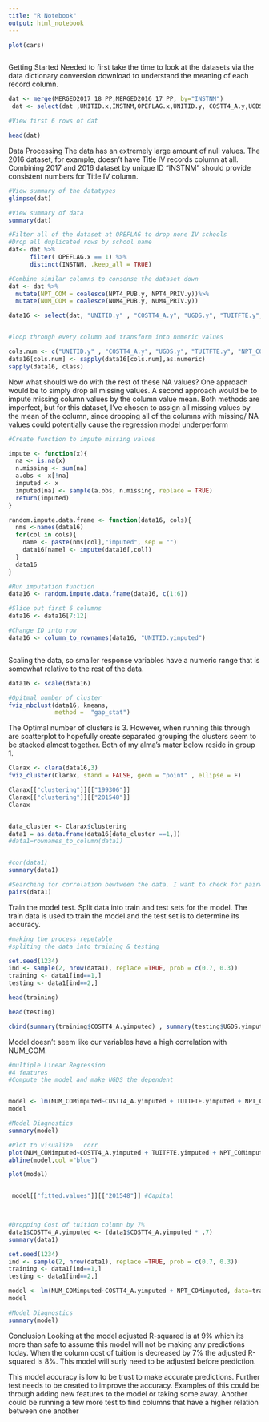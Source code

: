 ```yaml
---
title: "R Notebook"
output: html_notebook
---
```




```r
plot(cars)
```


```r
```


Getting Started 
Needed to first take the time to look at the datasets via the data dictionary conversion download to understand the meaning of each record column. 



```r
dat <- merge(MERGED2017_18_PP,MERGED2016_17_PP, by="INSTNM")
 dat <- select(dat ,UNITID.x,INSTNM,OPEFLAG.x,UNITID.y, COSTT4_A.y,UGDS.y , NUM4_PUB.y , NUM4_PRIV.y , TUITFTE.y , NPT4_PUB.y , NPT4_PRIV.y ) 


```

```r
#View first 6 rows of dat

head(dat)

```
Data Processing
The data has an extremely large amount of null values.  The 2016 dataset, for example, doesn't have Title IV records column at all. Combining 2017 and 2016 dataset by unique ID "INSTNM" should provide consistent numbers for Title IV column. 

```r
#View summary of the datatypes
glimpse(dat)

```

```r
#View summary of data
summary(dat)
```


```r
#Filter all of the dataset at OPEFLAG to drop none IV schools
#Drop all duplicated rows by school name 
dat<- dat %>% 
      filter( OPEFLAG.x == 1) %>%
      distinct(INSTNM, .keep_all = TRUE)
```


```r
#Combine similar columns to consense the dataset down
dat <- dat %>% 
  mutate(NPT_COM = coalesce(NPT4_PUB.y, NPT4_PRIV.y))%>% 
  mutate(NUM_COM = coalesce(NUM4_PUB.y, NUM4_PRIV.y))
```


```r
data16 <- select(dat, "UNITID.y" , "COSTT4_A.y", "UGDS.y", "TUITFTE.y", "NPT_COM", "NUM_COM")

```


```r


```

```r
#loop through every column and transform into numeric values

cols.num <- c("UNITID.y" , "COSTT4_A.y", "UGDS.y", "TUITFTE.y", "NPT_COM", "NUM_COM")
data16[cols.num] <- sapply(data16[cols.num],as.numeric)
sapply(data16, class)
```
Now what should we do with the rest of these NA values? One approach would be to simply drop all missing values.  A second approach would be to impute missing column values by the column value mean. Both methods are imperfect, but for this dataset, I’ve chosen to assign all missing values by the mean of the column, since dropping all of the columns with missing/ NA values could potentially cause the regression model underperform

```r
#Create function to impute missing values 

impute <- function(x){
  na <- is.na(x)
  n.missing <- sum(na)
  a.obs <- x[!na]
  imputed <- x
  imputed[na] <- sample(a.obs, n.missing, replace = TRUE)
  return(imputed)
}

random.impute.data.frame <- function(data16, cols){
  nms <-names(data16)
  for(col in cols){
    name <- paste(nms[col],"imputed", sep = "")
    data16[name] <- impute(data16[,col])
  }
  data16
}
```



```r
#Run imputation function  
data16 <- random.impute.data.frame(data16, c(1:6))

```

```r
#Slice out first 6 columns 
data16 <- data16[7:12]

```



```r
#Change ID into row
data16 <- column_to_rownames(data16, "UNITID.yimputed")

```

```r


```

Scaling the data, so smaller response variables have a numeric range that is somewhat relative to the rest of the data.
```r

data16 <- scale(data16)
```

```r
#Opitmal number of cluster 
fviz_nbclust(data16, kmeans, 
             method =  "gap_stat")
```

The Optimal number of clusters is 3. However, when running this through are scatterplot to hopefully create separated grouping the clusters seem to be stacked almost together. Both of my alma’s mater below reside in group 1.
 
```r
Clarax <- clara(data16,3)
fviz_cluster(Clarax, stand = FALSE, geom = "point" , ellipse = F)

```


```r
Clarax[["clustering"]][["199306"]]
Clarax[["clustering"]][["201548"]]
Clarax



```
 
```r

data_cluster <- Clarax$clustering
data1 = as.data.frame(data16[data_cluster ==1,])
#data1=rownames_to_column(data1)
```

```r

```
 
```r
#cor(data1)
summary(data1)
```
```r
#Searching for corrolation bewtween the data. I want to check for pairwise correlation bewtween two more var
pairs(data1)
```

Train the model test. Split data into train and test sets for the model. The train data is used to train the model and the test set is to determine its accuracy. 
```r
#making the process repetable 
#spliting the data into training & testing

set.seed(1234)
ind <- sample(2, nrow(data1), replace =TRUE, prob = c(0.7, 0.3))
training <- data1[ind==1,]
testing <- data1[ind==2,]

```

```r
head(training)
```

```r
head(testing)
```
```r

cbind(summary(training$COSTT4_A.yimputed) , summary(testing$UGDS.yimputed))
```
Model doesn't seem like our variables have a high correlation with NUM_COM. 
```r
#multiple Linear Regression 
#4 features
#Compute the model and make UGDS the dependent


model <- lm(NUM_COMimputed~COSTT4_A.yimputed + TUITFTE.yimputed + NPT_COMimputed, data=training )
model

```

```r
#Model Diagnostics 
summary(model)
```

```r
#Plot to visualize   corr 
plot(NUM_COMimputed~COSTT4_A.yimputed + TUITFTE.yimputed + NPT_COMimputed, data=training )
abline(model,col ="blue")
```
```r

plot(model)


```

```r

```

```r
 model[["fitted.values"]][["201548"]] #Capital 

  
```

```r
#Dropping Cost of tuition column by 7%
data1$COSTT4_A.yimputed <- (data1$COSTT4_A.yimputed * .7)
summary(data1)
```


```r
set.seed(1234)
ind <- sample(2, nrow(data1), replace =TRUE, prob = c(0.7, 0.3))
training <- data1[ind==1,]
testing <- data1[ind==2,]
```

```r

model <- lm(NUM_COMimputed~COSTT4_A.yimputed + NPT_COMimputed, data=training )
model
```


```r
#Model Diagnostics 
summary(model)
```
Conclusion 
Looking at the model adjusted R-squared is at 9% which its more than safe to assume this model will not be making any predictions today. When the column cost of tuition is decreased by 7% the adjusted R-squared is 8%. This model will surly need to be adjusted before prediction. 

This model accuracy is low to be trust to make accurate predictions. Further test needs to be created to improve the accuracy. Examples of this could be through adding new features to the model or taking some away. Another could be running a few more test to find columns that have a higher relation between one another


```r

```





